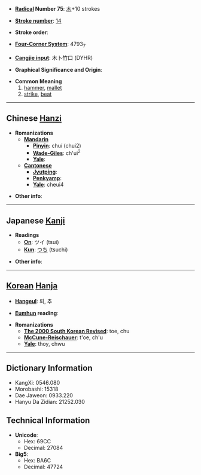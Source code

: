 * '''[[Wiktionary:Chinese radical index| Radical]] Number 75''': [[Wiktionary:Chinese radical index 木|木]]+10 strokes

* '''[[Wiktionary:Chinese total strokes index|Stroke number]]''': [[Wiktionary:Chinese total strokes index 14|14]]

* '''Stroke order''': 

* '''[[Wiktionary:Chinese four corner index|Four-Corner System]]''': 4793<sub>7</sub>

* '''[[Wiktionary:Chinese Cangjie index|Cangjie input]]''': 木卜竹口 (DYHR)

* '''Graphical Significance and Origin''': 

* '''Common Meaning'''
*# [[hammer]], [[mallet]]
*# [[strike]], [[beat]]


----

== Chinese [[Hanzi]] ==

* '''Romanizations'''
** '''[[Mandarin]]'''
*** '''[[Pinyin]]''': chuí (chui2)
*** '''[[Wade-Giles]]''': ch'ui<sup>2</sup>
*** '''[[Yale]]''': 
** '''[[Cantonese]]'''
*** '''[[Jyutping]]''':
*** '''[[Penkyamp]]''': 
*** '''[[Yale]]''': cheui4

* '''Other info''': 

----

== Japanese [[Kanji]] ==

* '''Readings'''
** '''[[On]]''': ツイ (tsui)
** '''[[Kun]]''': [[つち]] (tsuchi)

* '''Other info''':  

----

== [[Korean]] [[Hanja]] ==

* '''[[Hangeul]]''': 퇴, 추

* '''[[Eumhun]] reading''': 

* '''Romanizations'''
** '''[[The 2000 South Korean Revised Romanization|The 2000 South Korean Revised]]''': toe, chu
** '''[[McCune-Reischauer]]''': t'oe, ch'u
** '''[[Yale]]''': thoy, chwu

----

== Dictionary Information ==

* KangXi: 0546.080
* Morobashi: 15318
* Dae Jaweon: 0933.220
* Hanyu Da Zidian: 21252.030

== Technical Information ==

* '''Unicode''':
** Hex: 69CC
** Decimal: 27084
* '''Big5''':
** Hex: BA6C
** Decimal: 47724